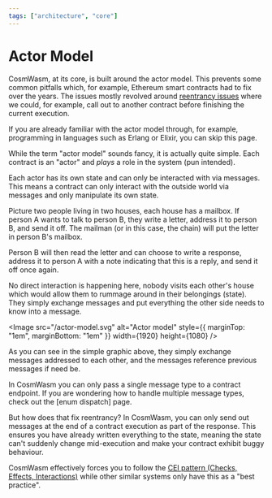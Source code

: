 ```yaml
---
tags: ["architecture", "core"]
---
```



# Actor Model

CosmWasm, at its core, is built around the actor model. This prevents some
common pitfalls which, for example, Ethereum smart contracts had to fix over the
years. The issues mostly revolved around [reentrancy issues] where we could, for
example, call out to another contract before finishing the current execution.

<Callout>
  If you are already familiar with the actor model through, for example,
  programming in languages such as Erlang or Elixir, you can skip this page.
</Callout>

While the term "actor model" sounds fancy, it is actually quite simple. Each
contract is an "actor" and _plays_ a role in the system (pun intended).

Each actor has its own state and can only be interacted with via messages. This
means a contract can only interact with the outside world via messages and only
manipulate its own state.

Picture two people living in two houses, each house has a mailbox. If person A
wants to talk to person B, they write a letter, address it to person B, and send
it off. The mailman (or in this case, the chain) will put the letter in person
B's mailbox.

Person B will then read the letter and can choose to write a response, address
it to person A with a note indicating that this is a reply, and send it off once
again.

No direct interaction is happening here, nobody visits each other's house which
would allow them to rummage around in their belongings (state). They simply
exchange messages and put everything the other side needs to know into a
message.

<Image
  src="/actor-model.svg"
  alt="Actor model"
  style={{ marginTop: "1em", marginBottom: "1em" }}
  width={1920}
  height={1080}
/>

As you can see in the simple graphic above, they simply exchange messages
addressed to each other, and the messages reference previous messages if need
be.

<Callout>
  In CosmWasm you can only pass a single message type to a contract endpoint. If
  you are wondering how to handle multiple message types, check out the [enum
  dispatch] page.
</Callout>

But how does that fix reentrancy? In CosmWasm, you can only send out messages at
the end of a contract execution as part of the response. This ensures you have
already written everything to the state, meaning the state can't suddenly change
mid-execution and make your contract exhibit buggy behaviour.

CosmWasm effectively forces you to follow the [CEI pattern (Checks,
Effects, Interactions)] while other similar systems only have this as a "best
practice".

[reentrancy issues]:
  https://ethereum.org/en/developers/docs/smart-contracts/security/#reentrancy
[enum dispatch]: ../conventions/enum-dispatch
[CEI pattern (Checks, Effects, Interactions)]:
  https://fravoll.github.io/solidity-patterns/checks_effects_interactions.html
